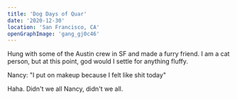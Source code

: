 ```yaml
---
title: 'Dog Days of Quar'
date: '2020-12-30'
location: 'San Francisco, CA'
openGraphImage: 'gang_gj0c46'
---
```



<InteractiveImage
  image_id="gang_gj0c46"
/>

Hung with some of the Austin crew in SF and made a furry friend. I am a cat person, but at this point, god would I settle for anything fluffy.

<BelowTheFold>
  <InteractiveImage
    image_id="nancy1_ic8ytp"
  />
  <InteractiveImage
    image_id="nancy2_fkxqcb"
  />

  Nancy: "I put on makeup because I felt like shit today"

  <InteractiveImage
    image_id="nancy3_yd8dtx"
  />

  Haha. Didn't we all Nancy, didn't we all.

</BelowTheFold>